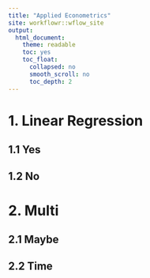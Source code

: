 ```yaml
---
title: "Applied Econometrics"
site: workflowr::wflow_site
output:  
  html_document:
    theme: readable
    toc: yes
    toc_float:
      collapsed: no
      smooth_scroll: no
      toc_depth: 2
---
```


# 1. Linear Regression

## 1.1 Yes

## 1.2 No

# 2. Multi

## 2.1 Maybe

## 2.2 Time
